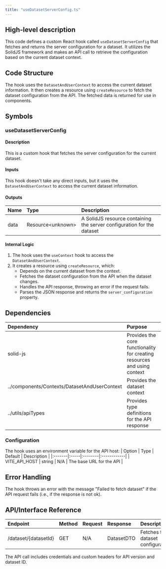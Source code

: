 ```yaml
---
title: "useDatasetServerConfig.ts"
---
```


## High-level description
This code defines a custom React hook called `useDatasetServerConfig` that fetches and returns the server configuration for a dataset. It utilizes the SolidJS framework and makes an API call to retrieve the configuration based on the current dataset context.

## Code Structure
The hook uses the `DatasetAndUserContext` to access the current dataset information. It then creates a resource using `createResource` to fetch the dataset configuration from the API. The fetched data is returned for use in components.

## Symbols

### useDatasetServerConfig
#### Description
This is a custom hook that fetches the server configuration for the current dataset.

#### Inputs
This hook doesn't take any direct inputs, but it uses the `DatasetAndUserContext` to access the current dataset information.

#### Outputs
| Name | Type | Description |
|:-----|:-----|:------------|
| data | Resource&lt;unknown&gt; | A SolidJS resource containing the server configuration for the dataset |

#### Internal Logic
1. The hook uses the `useContext` hook to access the `DatasetAndUserContext`.
2. It creates a resource using `createResource`, which:
   - Depends on the current dataset from the context.
   - Fetches the dataset configuration from the API when the dataset changes.
   - Handles the API response, throwing an error if the request fails.
   - Parses the JSON response and returns the `server_configuration` property.

## Dependencies
| Dependency | Purpose |
|:-----------|:--------|
| solid-js | Provides the core functionality for creating resources and using context |
| ../components/Contexts/DatasetAndUserContext | Provides the dataset context |
| ../utils/apiTypes | Provides type definitions for the API response |

### Configuration
The hook uses an environment variable for the API host:
| Option | Type | Default | Description |
|:-------|:-----|:--------|:------------|
| VITE_API_HOST | string | N/A | The base URL for the API |

## Error Handling
The hook throws an error with the message "Failed to fetch dataset" if the API request fails (i.e., if the response is not ok).

## API/Interface Reference
| Endpoint | Method | Request | Response | Description |
|:---------|:-------|:--------|:---------|:------------|
| /dataset/{datasetId} | GET | N/A | DatasetDTO | Fetches the dataset configuration |

The API call includes credentials and custom headers for API version and dataset ID.